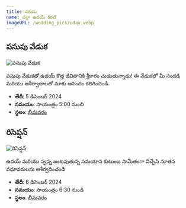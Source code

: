 ```yaml
---
title: వరుడు
name: చల్లా ఉదయ్ కిరణ్
imageURL: /wedding_pics/uday.webp
---
```


## పసుపు వేడుక

![పసుపు వేడుక](/wedding_pics/haldhi.webp)

పసుపు వేడుకతో ఉదయ్ కొత్త జీవితానికి శ్రీకారం చుడుతున్నాడు! ఈ వేడుకలో మీ సందడి మరియు ఆశీర్వాదాలతో మాకు ఆనందం కలిగించండి.

- **తేదీ**: 5 డిసెంబర్ 2024
- **సమయం**: సాయంత్రం 5:00 నుంచి
- **స్థలం**: [భీమవరం](https://www.google.com/maps/place/16%C2%B032'55.2%22N+81%C2%B031'50.4%22E/@16.5486066,81.5302572,19.64z/data=!4m4!3m3!8m2!3d16.5486679!4d81.5306574?hl=en&entry=ttu&g_ep=EgoyMDI0MTExOS4yIKXMDSoASAFQAw%3D%3D)

## రిసెప్షన్‌

![రిసెప్షన్‌](/wedding_pics/reception.webp)

ఉదయ్ మరియు స్వప్న జంటవుతున్న సమయాన కుటుంబ సామేతంగా విచ్చేసి నూతన వధూవరులను ఆశీర్వదించండి

- **తేదీ**: 6 డిసెంబర్ 2024
- **సమయం**: సాయంత్రం 6:30 నుండి
- **స్థలం**: [భీమవరం](https://maps.app.goo.gl/yeJBRyUoHo6zgYJZA)
